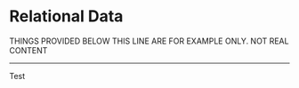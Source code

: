# Relational Data {#relational}


THINGS PROVIDED BELOW THIS LINE ARE FOR EXAMPLE ONLY. NOT REAL CONTENT

***

Test
